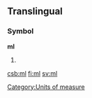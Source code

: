 {{see|Ml|.ml|μl}}
==Translingual==

===Symbol===
'''ml'''

# {{SI-unit-2|milli|liter|litre|[[fluid measure]]}}


[[Category:Units of measure]]

[[csb:ml]]
[[fi:ml]]
[[sv:ml]]